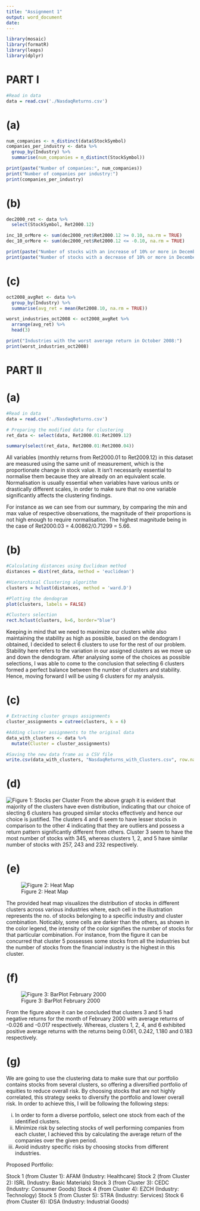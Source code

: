```yaml
---
title: "Assignment 1"
output: word_document
date:
---
```


```r
library(mosaic)
library(formatR)
library(leaps)
library(dplyr)
```

# PART I

```r
#Read in data
data = read.csv('./NasdaqReturns.csv')
```

# (a)

```r
num_companies <- n_distinct(data$StockSymbol)
companies_per_industry <- data %>%
  group_by(Industry) %>%
  summarise(num_companies = n_distinct(StockSymbol))

print(paste("Number of companies:", num_companies))
print("Number of companies per industry:")
print(companies_per_industry)
```

# (b)

```r
dec2000_ret <- data %>%
  select(StockSymbol, Ret2000.12)

inc_10_orMore <- sum(dec2000_ret$Ret2000.12 >= 0.10, na.rm = TRUE)
dec_10_orMore <- sum(dec2000_ret$Ret2000.12 <= -0.10, na.rm = TRUE)

print(paste("Number of stocks with an increase of 10% or more in December 2000:", inc_10_orMore))
print(paste("Number of stocks with a decrease of 10% or more in December 2000:", dec_10_orMore))
```

# (c)

```r
oct2008_avgRet <- data %>%
  group_by(Industry) %>%
  summarise(avg_ret = mean(Ret2008.10, na.rm = TRUE))

worst_industries_oct2008 <- oct2008_avgRet %>%
  arrange(avg_ret) %>%
  head(3)

print("Industries with the worst average return in October 2008:")
print(worst_industries_oct2008)
```

# PART II

# (a)

```r
#Read in data
data = read.csv('./NasdaqReturns.csv')

# Preparing the modified data for clustering
ret_data <- select(data, Ret2000.01:Ret2009.12)

summary(select(ret_data, Ret2000.01:Ret2000.04))
```

All variables (monthly returns from Ret2000.01 to Ret2009.12) in this dataset are measured using the same unit of measurement, which is the proportionate change in stock value. It isn't necessarily essential to normalise them because they are already on an equivalent scale. Normalisation is usually essential when variables have various units or drastically different scales, in order to make sure that no one variable significantly affects the clustering findings.

For instance as we can see from our summary, by comparing the min and max value of respective observations, the magnitude of their proportions is not high enough to require normalisation. The highest magnitude being in the case of Ret2000.03 = 4.00862/0.71299 = 5.66.

# (b)

```r
#Calculating distances using Euclidean method
distances = dist(ret_data, method = 'euclidean')

#Hierarchical Clustering algorithm
clusters = hclust(distances, method = 'ward.D')

#Plotting the dendogram
plot(clusters, labels = FALSE)

#Clusters selection
rect.hclust(clusters, k=6, border="blue")
```

Keeping in mind that we need to maximize our clusters while also maintaining the stability as high as possible, based on the dendogram I obtained, I decided to select 6 clusters to use for the rest of our problem. Stability here refers to the variation in our assigned clusters as we move up and down the dendogram. After analysing some of the choices as possible selections, I was able to come to the conclusion that selecting 6 clusters formed a perfect balance between the number of clusters and stability. Hence, moving forward I will be using 6 clusters for my analysis.

# (c)

```r
# Extracting cluster groups assignments
cluster_assignments = cutree(clusters, k = 6)

#Adding cluster assignments to the original data
data_with_clusters <- data %>%
  mutate(Cluster = cluster_assignments)

#Saving the new data frame as a CSV file
write.csv(data_with_clusters, "NasdaqReturns_with_Clusters.csv", row.names = FALSE)
```

# (d)

![Figure 1: Stocks per Cluster](./Bar Graph.png)
From the above graph it is evident that majority of the clusters have even distribution, indicating that our choice of slecting 6 clusters has grouped similar stocks effectively and hence our choice is justified. The clusters 4 and 6 seem to have lesser stocks in comparison to the other 4 indicating that they are outliers and possess a return pattern significantly different from others. Cluster 3 seem to have the most number of stocks with 345, whereas clusters 1, 2, and 5 have similar number of stocks with 257, 243 and 232 respectively.

# (e)

![Figure 2: Heat Map](./Heat Map.png)

The provided heat map visualizes the distribution of stocks in different clusters across various industries where, each cell in the illustration represents the no. of stocks belonging to a specific industry and cluster combination. Noticably, some cells are darker than the others, as shown in the color legend, the intensity of the color signifies the number of stocks for that particular combination. For instance, from the figure it can be concurred that cluster 5 possesses some stocks from all the industries but the number of stocks from the financial industry is the highest in this cluster.

# (f)

![Figure 3: BarPlot February 2000](./BarPlot February 2000.png)

From the figure above it can be concluded that clusters 3 and 5 had negative returns for the month of February 2000 with average returns of -0.026 and -0.017 respectively. Whereas, clusters 1, 2, 4, and 6 exhibited positive average returns with the returns being 0.061, 0.242, 1.180 and 0.183 respectively.

# (g)

We are going to use the clustering data to make sure that our portfolio contains stocks from several clusters, so offering a diversified portfolio of equities to reduce overall risk. By choosing stocks that are not highly correlated, this strategy seeks to diversify the portfolio and lower overall risk. In order to achieve this, I will be following the following steps:

(i) In order to form a diverse portfolio, select one stock from each of the identified clusters.
(ii) Minimize risk by selecting stocks of well performing companies from each cluster, I achieved this by calculating the average return of the companies over the given period.
(iii) Avoid industry specific risks by choosing stocks from different industries.


Proposed Portfolio:

Stock 1 (from Cluster 1): AFAM (Industry: Healthcare)
Stock 2 (from Cluster 2): ISRL (Industry: Basic Materials)
Stock 3 (from Cluster 3): CEDC (Industry: Consumer Goods)
Stock 4 (from Cluster 4): EZCH (Industry: Technology)
Stock 5 (from Cluster 5): STRA (Industry: Services)
Stock 6 (from Cluster 6): IDSA (Industry: Industrial Goods)
